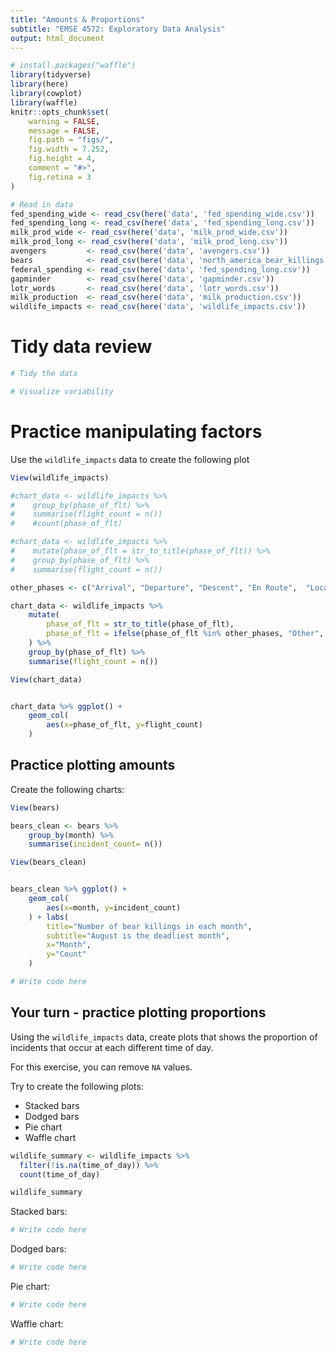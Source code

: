 ```yaml
---
title: "Amounts & Proportions"
subtitle: "EMSE 4572: Exploratory Data Analysis"
output: html_document
---
```


```r
# install.packages("waffle")
library(tidyverse)
library(here)
library(cowplot)
library(waffle)
knitr::opts_chunk$set(
    warning = FALSE,
    message = FALSE,
    fig.path = "figs/",
    fig.width = 7.252,
    fig.height = 4,
    comment = "#>",
    fig.retina = 3
)

# Read in data
fed_spending_wide <- read_csv(here('data', 'fed_spending_wide.csv'))
fed_spending_long <- read_csv(here('data', 'fed_spending_long.csv'))
milk_prod_wide <- read_csv(here('data', 'milk_prod_wide.csv'))
milk_prod_long <- read_csv(here('data', 'milk_prod_long.csv'))
avengers         <- read_csv(here('data', 'avengers.csv'))
bears            <- read_csv(here('data', 'north_america_bear_killings.csv'))
federal_spending <- read_csv(here('data', 'fed_spending_long.csv'))
gapminder        <- read_csv(here('data', 'gapminder.csv'))
lotr_words       <- read_csv(here('data', 'lotr_words.csv'))
milk_production  <- read_csv(here('data', 'milk_production.csv'))
wildlife_impacts <- read_csv(here('data', 'wildlife_impacts.csv'))
```

# Tidy data review

```r
# Tidy the data
```

```r
# Visualize variability
```

# Practice manipulating factors

Use the `wildlife_impacts` data to create the following plot

```r

View(wildlife_impacts)

#chart_data <- wildlife_impacts %>% 
#    group_by(phase_of_flt) %>% 
#    summarise(flight_count = n()) 
#    #count(phase_of_flt)

#chart_data <- wildlife_impacts %>%
#    mutate(phase_of_flt = str_to_title(phase_of_flt)) %>% 
#    group_by(phase_of_flt) %>% 
#    summarise(flight_count = n()) 

other_phases <- c("Arrival", "Departure", "Descent", "En Route",  "Local", "Parked", "Taxi", "Unknown")

chart_data <- wildlife_impacts %>%
    mutate(
        phase_of_flt = str_to_title(phase_of_flt),
        phase_of_flt = ifelse(phase_of_flt %in% other_phases, "Other", phase_of_flt)
    ) %>% 
    group_by(phase_of_flt) %>% 
    summarise(flight_count = n()) 

View(chart_data)


chart_data %>% ggplot() +
    geom_col(
        aes(x=phase_of_flt, y=flight_count)
    )
```

## Practice plotting amounts

Create the following charts:

```r


View(bears)

bears_clean <- bears %>% 
    group_by(month) %>% 
    summarise(incident_count= n())

View(bears_clean)


bears_clean %>% ggplot() +
    geom_col(
        aes(x=month, y=incident_count)
    ) + labs(
        title="Number of bear killings in each month",
        subtitle="August is the deadliest month",
        x="Month",
        y="Count"
    )

```

```r
# Write code here
```

## Your turn - practice plotting proportions

Using the `wildlife_impacts` data, create plots that shows the proportion of incidents that occur at each different time of day.

For this exercise, you can remove `NA` values.

Try to create the following plots:

- Stacked bars
- Dodged bars
- Pie chart
- Waffle chart

```r
wildlife_summary <- wildlife_impacts %>%
  filter(!is.na(time_of_day)) %>%
  count(time_of_day)

wildlife_summary
```

Stacked bars:

```r
# Write code here
```

Dodged bars:

```r
# Write code here
```

Pie chart:

```r
# Write code here
```

Waffle chart:

```r
# Write code here
```

